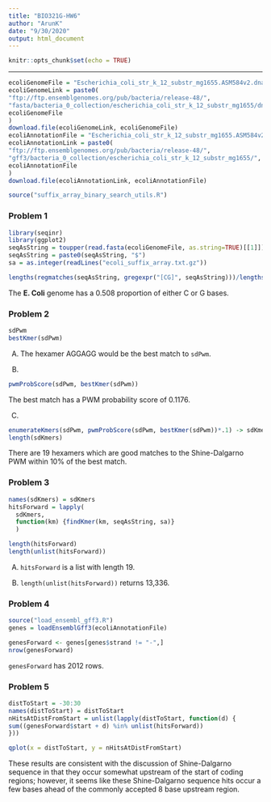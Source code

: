 ```yaml
---
title: "BIO321G-HW6"
author: "ArunK"
date: "9/30/2020"
output: html_document
---
```


```r
knitr::opts_chunk$set(echo = TRUE)
```

---

```r
ecoliGenomeFile = "Escherichia_coli_str_k_12_substr_mg1655.ASM584v2.dna.toplevel.fa.gz"
ecoliGenomeLink = paste0(
"ftp://ftp.ensemblgenomes.org/pub/bacteria/release-48/",
"fasta/bacteria_0_collection/escherichia_coli_str_k_12_substr_mg1655/dna/",
ecoliGenomeFile
)
download.file(ecoliGenomeLink, ecoliGenomeFile)
ecoliAnnotationFile = "Escherichia_coli_str_k_12_substr_mg1655.ASM584v2.46.gff3.gz"
ecoliAnnotationLink = paste0(
"ftp://ftp.ensemblgenomes.org/pub/bacteria/release-48/",
"gff3/bacteria_0_collection/escherichia_coli_str_k_12_substr_mg1655/",
ecoliAnnotationFile
)
download.file(ecoliAnnotationLink, ecoliAnnotationFile)
```

```r
source("suffix_array_binary_search_utils.R")
```

### Problem 1

```r
library(seqinr)
library(ggplot2)
seqAsString = toupper(read.fasta(ecoliGenomeFile, as.string=TRUE)[[1]])
seqAsString = paste0(seqAsString, "$")
sa = as.integer(readLines("ecoli_suffix_array.txt.gz"))

lengths(regmatches(seqAsString, gregexpr("[CG]", seqAsString)))/lengths(regmatches(seqAsString, gregexpr("[CGAT]", seqAsString)))
```

The __E. Coli__ genome has a 0.508 proportion of either C or G bases.

### Problem 2
```r
sdPwm
bestKmer(sdPwm)
```

A.   
The hexamer AGGAGG would be the best match to `sdPwm`.

B.  
```r
pwmProbScore(sdPwm, bestKmer(sdPwm))
```
The best match has a PWM probability score of 0.1176.

C.  
```r
enumerateKmers(sdPwm, pwmProbScore(sdPwm, bestKmer(sdPwm))*.1) -> sdKmers
length(sdKmers)
```
There are 19 hexamers which are good matches to the Shine-Dalgarno PWM within 10% of the best match.

### Problem 3
```r
names(sdKmers) = sdKmers
hitsForward = lapply(
  sdKmers,
  function(km) {findKmer(km, seqAsString, sa)}
  )

length(hitsForward)
length(unlist(hitsForward))
```
A.  
`hitsForward` is a list with length 19.

B.
`length(unlist(hitsForward))` returns 13,336.

### Problem 4
```r
source("load_ensembl_gff3.R")
genes = loadEnsemblGff3(ecoliAnnotationFile)

genesForward <- genes[genes$strand != "-",]
nrow(genesForward)
```
`genesForward` has 2012 rows.

### Problem 5
```r
distToStart = -30:30
names(distToStart) = distToStart
nHitsAtDistFromStart = unlist(lapply(distToStart, function(d) {
sum((genesForward$start + d) %in% unlist(hitsForward))
}))

qplot(x = distToStart, y = nHitsAtDistFromStart)
```

These results are consistent with the discussion of Shine-Dalgarno sequence in that they occur somewhat upstream of the start of coding regions; however, it seems like these Shine-Dalgarno sequence hits occur a few bases ahead of the commonly accepted 8 base upstream region. 